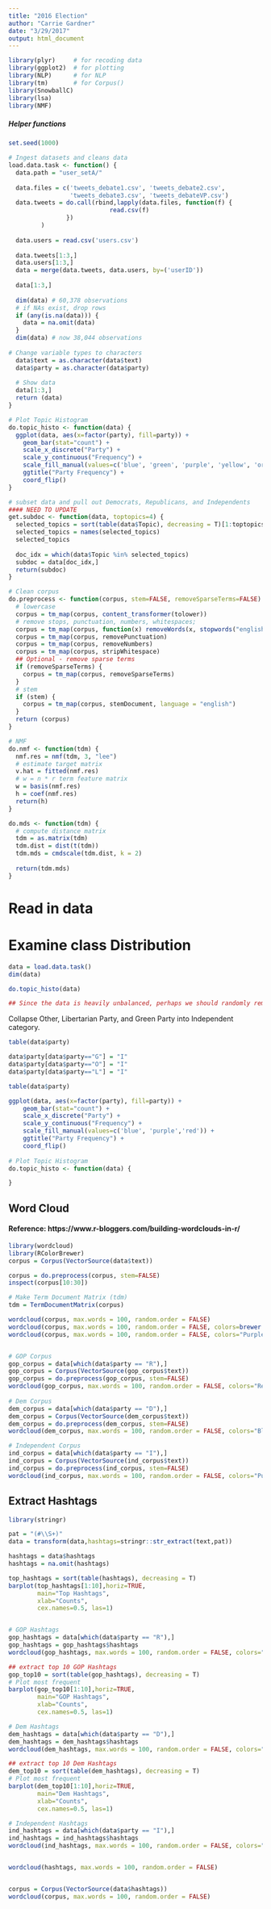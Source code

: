 ```yaml
---
title: "2016 Election"
author: "Carrie Gardner"
date: "3/29/2017"
output: html_document
---
```


```r
library(plyr)     # for recoding data
library(ggplot2)  # for plotting
library(NLP)      # for NLP
library(tm)       # for Corpus()
library(SnowballC)
library(lsa)
library(NMF)
```

##### Helper functions
```r
set.seed(1000)

# Ingest datasets and cleans data
load.data.task <- function() {
  data.path = "user_setA/"
  
  data.files = c('tweets_debate1.csv', 'tweets_debate2.csv',
                 'tweets_debate3.csv', 'tweets_debateVP.csv')
  data.tweets = do.call(rbind,lapply(data.files, function(f) {
                            read.csv(f)
                })
         )
  
  data.users = read.csv('users.csv')
  
  data.tweets[1:3,]
  data.users[1:3,]
  data = merge(data.tweets, data.users, by=('userID'))
  
  data[1:3,]
  
  dim(data) # 60,378 observations
  # if NAs exist, drop rows
  if (any(is.na(data))) {
    data = na.omit(data)
  }
  dim(data) # now 38,044 observations
  
# Change variable types to characters
  data$text = as.character(data$text)
  data$party = as.character(data$party)
  
  # Show data
  data[1:3,]
  return (data)
}

# Plot Topic Histogram
do.topic_histo <- function(data) {
  ggplot(data, aes(x=factor(party), fill=party)) + 
    geom_bar(stat="count") + 
    scale_x_discrete("Party") + 
    scale_y_continuous("Frequency") + 
    scale_fill_manual(values=c('blue', 'green', 'purple', 'yellow', 'orange', 'red')) + 
    ggtitle("Party Frequency") +
    coord_flip()
}

# subset data and pull out Democrats, Republicans, and Independents
#### NEED TO UPDATE
get.subdoc <- function(data, toptopics=4) {
  selected_topics = sort(table(data$Topic), decreasing = T)[1:toptopics]
  selected_topics = names(selected_topics)
  selected_topics
  
  doc_idx = which(data$Topic %in% selected_topics)
  subdoc = data[doc_idx,]
  return(subdoc)
}

# Clean corpus
do.preprocess <- function(corpus, stem=FALSE, removeSparseTerms=FALSE) {
  # lowercase
  corpus = tm_map(corpus, content_transformer(tolower))
  # remove stops, punctuation, numbers, whitespaces; 
  corpus = tm_map(corpus, function(x) removeWords(x, stopwords("english")))
  corpus = tm_map(corpus, removePunctuation)
  corpus = tm_map(corpus, removeNumbers)
  corpus = tm_map(corpus, stripWhitespace)
  ## Optional - remove sparse terms
  if (removeSparseTerms) {
    corpus = tm_map(corpus, removeSparseTerms)
  }
  # stem
  if (stem) {
    corpus = tm_map(corpus, stemDocument, language = "english")
  }
  return (corpus)
}

# NMF
do.nmf <- function(tdm) {
  nmf.res = nmf(tdm, 3, "lee")
  # estimate target matrix
  v.hat = fitted(nmf.res)
  # w = n * r term feature matrix
  w = basis(nmf.res)
  h = coef(nmf.res)
  return(h)
}

do.mds <- function(tdm) {
  # compute distance matrix
  tdm = as.matrix(tdm)
  tdm.dist = dist(t(tdm)) 
  tdm.mds = cmdscale(tdm.dist, k = 2)
  
  return(tdm.mds)
}

```

# Read in data 
# Examine class Distribution
```r
data = load.data.task()
dim(data)

do.topic_histo(data)

## Since the data is heavily unbalanced, perhaps we should randomly remove some Democrats?
```

Collapse Other, Libertarian Party, and Green Party into Independent category.

```r
table(data$party)

data$party[data$party=="G"] = "I"
data$party[data$party=="O"] = "I"
data$party[data$party=="L"] = "I"

table(data$party)

ggplot(data, aes(x=factor(party), fill=party)) + 
    geom_bar(stat="count") + 
    scale_x_discrete("Party") + 
    scale_y_continuous("Frequency") + 
    scale_fill_manual(values=c('blue', 'purple','red')) + 
    ggtitle("Party Frequency") +
    coord_flip()
  
# Plot Topic Histogram
do.topic_histo <- function(data) {

}

```

## Word Cloud
#### Reference: https://www.r-bloggers.com/building-wordclouds-in-r/
```r
library(wordcloud)
library(RColorBrewer)
corpus = Corpus(VectorSource(data$text))

corpus = do.preprocess(corpus, stem=FALSE)
inspect(corpus[10:30])

# Make Term Document Matrix (tdm)
tdm = TermDocumentMatrix(corpus)

wordcloud(corpus, max.words = 100, random.order = FALSE)
wordcloud(corpus, max.words = 100, random.order = FALSE, colors=brewer.pal(8, "Dark2"))
wordcloud(corpus, max.words = 100, random.order = FALSE, colors="Purple")


# GOP Corpus
gop_corpus = data[which(data$party == "R"),]
gop_corpus = Corpus(VectorSource(gop_corpus$text))
gop_corpus = do.preprocess(gop_corpus, stem=FALSE)
wordcloud(gop_corpus, max.words = 100, random.order = FALSE, colors="Red")
  
# Dem Corpus
dem_corpus = data[which(data$party == "D"),]
dem_corpus = Corpus(VectorSource(dem_corpus$text))
dem_corpus = do.preprocess(dem_corpus, stem=FALSE)
wordcloud(dem_corpus, max.words = 100, random.order = FALSE, colors="Blue")

# Independent Corpus
ind_corpus = data[which(data$party == "I"),]
ind_corpus = Corpus(VectorSource(ind_corpus$text))
ind_corpus = do.preprocess(ind_corpus, stem=FALSE)
wordcloud(ind_corpus, max.words = 100, random.order = FALSE, colors="Purple")

```

## Extract Hashtags

```r
library(stringr)

pat = "(#\\S+)"
data = transform(data,hashtags=stringr::str_extract(text,pat))

hashtags = data$hashtags
hashtags = na.omit(hashtags)

top_hashtags = sort(table(hashtags), decreasing = T)
barplot(top_hashtags[1:10],horiz=TRUE, 
        main="Top Hashtags", 
  	    xlab="Counts", 
  	    cex.names=0.5, las=1)


# GOP Hashtags
gop_hashtags = data[which(data$party == "R"),]
gop_hashtags = gop_hashtags$hashtags
wordcloud(gop_hashtags, max.words = 100, random.order = FALSE, colors="Red")

## extract top 10 GOP Hashtags
gop_top10 = sort(table(gop_hashtags), decreasing = T)
# Plot most frequent 
barplot(gop_top10[1:10],horiz=TRUE, 
        main="GOP Hashtags", 
  	    xlab="Counts", 
  	    cex.names=0.5, las=1)

# Dem Hashtags
dem_hashtags = data[which(data$party == "D"),]
dem_hashtags = dem_hashtags$hashtags
wordcloud(dem_hashtags, max.words = 100, random.order = FALSE, colors="Blue")

## extract top 10 Dem Hashtags
dem_top10 = sort(table(dem_hashtags), decreasing = T)
# Plot most frequent 
barplot(dem_top10[1:10],horiz=TRUE, 
        main="Dem Hashtags", 
  	    xlab="Counts", 
        cex.names=0.5, las=1)

# Independent Hashtags
ind_hashtags = data[which(data$party == "I"),]
ind_hashtags = ind_hashtags$hashtags
wordcloud(ind_hashtags, max.words = 100, random.order = FALSE, colors="Purple")



```

```r

wordcloud(hashtags, max.words = 100, random.order = FALSE)


corpus = Corpus(VectorSource(data$hashtags))
wordcloud(corpus, max.words = 100, random.order = FALSE)

```
